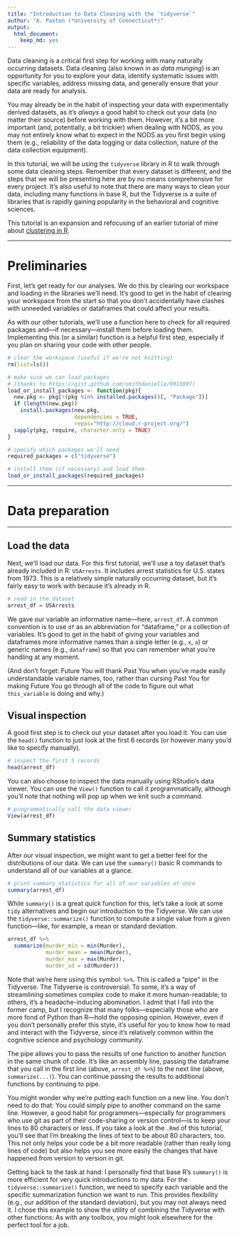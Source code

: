 ```yaml
---
title: "Introduction to Data Cleaning with the `tidyverse`"
author: "A. Paxton (*University of Connecticut*)"
output:
  html_document:
    keep_md: yes
---
```


Data cleaning is a critical first step for working with many naturally occurring
datasets. Data cleaning (also known in as *data munging*) is an opportunity for
you to explore your data, identify systematic issues with specific variables,
address missing data, and generally ensure that your data are ready for analysis.

You may already be in the habit of inspecting your data with experimentally
derived datasets, as it's *always* a good habit to check out your data (no
matter their source) before working with them. However, it's a bit more
important (and, potentially, a bit trickier) when dealing with NODS, as you may
not entirely know what to expect in the NODS as you first begin using them
(e.g., reliability of the data logging or data collection, nature of the data
collection equipment).

In this tutorial, we will be using the `tidyverse` library in R to walk through
some data cleaning steps. Remember that every dataset is different, and the
steps that we will be presenting here are by no means comprehensive for every
project. It's also useful to note that there are many ways to clean your data,
including many functions in base R, but the Tidyverse is a suite of libraries
that is rapidly gaining popularity in the behavioral and cognitive sciences.

This tutorial is an expansion and refocusing of an earlier tutorial of mine
about [clustering in R](https://github.com/a-paxton/clustering-tutorial).

***

# Preliminaries

First, let's get ready for our analyses. We do this by clearing our workspace
and loading in the libraries we'll need. It's good to get in the habit of 
clearing your workspace from the start so that you don't accidentally have
clashes with unneeded variables or dataframes that could affect your results.

As with our other tutorials, we'll use a function here to check for all required
packages and---if necessary---install them before loading them. Implementing
this (or a similar) function is a helpful first step, especially if you plan on
sharing your code with other people.

```r

# clear the workspace (useful if we're not knitting)
rm(list=ls())

```

```r

# make sure we can load packages 
# (thanks to https://gist.github.com/smithdanielle/9913897)
load_or_install_packages <- function(pkg){
  new.pkg <- pkg[!(pkg %in% installed.packages()[, "Package"])]
  if (length(new.pkg)) 
    install.packages(new.pkg, 
                     dependencies = TRUE,
                     repos="http://cloud.r-project.org/")
  sapply(pkg, require, character.only = TRUE)
}
```

```r

# specify which packages we'll need
required_packages = c("tidyverse")

# install them (if necessary) and load them
load_or_install_packages(required_packages)

```

***

# Data preparation

***

## Load the data

Next, we'll load our data. For this first tutorial, we'll use a toy dataset
that's already included in R: `USArrests`. It includes arrest statistics for
U.S. states from 1973. This is a relatively simple naturally occurring dataset,
but it's fairly easy to work with because it's already in R.

```r

# read in the dataset
arrest_df = USArrests

```

We gave our variable an informative name---here, `arrest_df`. A common
convention is to use `df` as an abbreviation for "dataframe," or a collection of
variables. It's good to get in the habit of giving your variables and dataframes
more informative names than a single letter (e.g., `x`, `a`) or generic names
(e.g., `dataframe`) so that you can remember what you're handling at any moment.

(And don't forget: Future You will thank Past You when you've made easily
understandable variable names, too, rather than cursing Past You for making
Future You go through all of the code to figure out what `this_variable` is
doing and why.)

## Visual inspection

A good first step is to check out your dataset after you load it. You can use
the `head()` function to just look at the first 6 records (or however many you'd
like to specify manually).

```r

# inspect the first 5 records
head(arrest_df)

```

You can also choose to inspect the data manually using RStudio's data viewer.
You can use the `View()` function to call it programmatically, although you'll
note that nothing will pop up when we knit such a command.

```r

# programmatically call the data viewer
View(arrest_df)

```

## Summary statistics

After our visual inspection, we might want to get a better feel for the
distributions of our data. We can use the `summary()` basic R commands to
understand all of our variables at a glance.

```r

# print summary statistics for all of our variables at once
summary(arrest_df)

```

While `summary()` is a great quick function for this, let's take a look at some
`tidy` alternatives and begin our introduction to the Tidyverse. We can use the
`tidyverse::summarize()` function to compute a single value from a given
function---like, for example, a mean or standard deviation.

```r

arrest_df %>%
  summarize(murder_min = min(Murder),
            murder_mean = mean(Murder),
            murder_max = max(Murder),
            murder_sd = sd(Murder))

```

Note that we're here using this symbol: `%>%`. This is called a "pipe" in the
Tidyverse. The Tidyverse is controversial: To some, it's a way of streamlining
sometimes complex code to make it more human-readable; to others, it's a
headache-inducing abomination. I admit that I fall into the former camp, but I
recognize that many folks---especially those who are more fond of Python than
R---hold the opposing opinion. However, even if you don't personally prefer this
style, it's useful for you to know how to read and interact with the Tidyverse,
since it's relatively common within the cognitive science and psychology
community.

The pipe allows you to pass the results of one function to another function
in the same chunk of code. It's like an assembly line, passing the dataframe
that you call in the first line (above, `arrest_df %>%`) to the next line
(above, `summarize(...)`). You can continue passing the results to additional
functions by continuing to pipe.

You might wonder why we're putting each function on a new line. You don't need
to do that: You could simply pipe to another command on the same line. However,
a good habit for programmers---especially for programmers who use git as part of
their code-sharing or version control---is to keep your lines to 80 characters
or less. If you take a look at the `.Rmd` of this tutorial, you'll see that I'm
breaking the lines of text to be about 80 characters, too. This not only helps
your code be a bit more readable (rather than really long lines of code) but
also helps you see more easily the changes that have happened from version to
version in git.

Getting back to the task at hand: I personally find that base R's `summary()` is
more efficient for very quick introductions to my data. For the
`tidyverse::summarize()` function, we need to specify each variable and the
specific summarization function we want to run. This provides flexibility (e.g.,
our addition of the standard deviation), but you may not always need it. I chose
this example to show the utility of combining the Tidyverse with other
functions: As with any toolbox, you might look elsewhere for the perfect tool
for a job.
